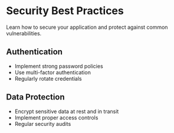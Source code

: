 # Security Best Practices

Learn how to secure your application and protect against common vulnerabilities.

## Authentication

- Implement strong password policies
- Use multi-factor authentication
- Regularly rotate credentials

## Data Protection

- Encrypt sensitive data at rest and in transit
- Implement proper access controls
- Regular security audits

